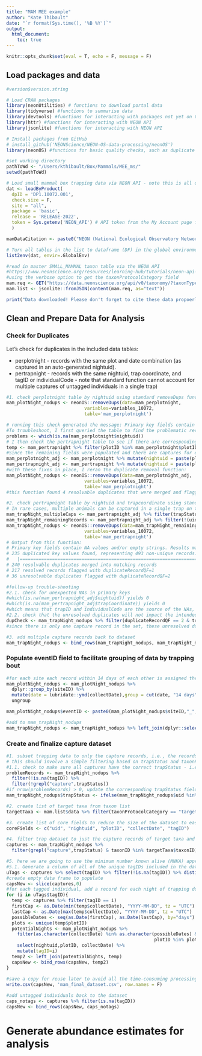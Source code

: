 ```yaml
---
title: "MAM MEE example"
author: "Kate Thibault"
date: "`r format(Sys.time(), '%B %Y')`"
output: 
  html_document:
    toc: true
---
```


```r
knitr::opts_chunk$set(eval = T, echo = F, message = F)
```

## Load packages and data

```r
#version$version.string
```

```r

# Load CRAN packages
library(neonUtilities) # functions to download portal data
library(tidyverse) #functions to summarise data
library(devtools) #functions for interacting with packages not yet on CRAN
library(httr) #functions for interacting with NEON API
library(jsonlite) #functions for interacting with NEON API

# Install packages from GitHub 
# install_github('NEONScience/NEON-OS-data-processing/neonOS')
library(neonOS) #functions for basic quality checks, such as duplicate checks

#set working directory
pathToWd <- "/Users/kthibault/Box/Mammals/MEE_ms/"
setwd(pathToWd)

```
```r

# Load small mammal box trapping data via NEON API - note this is all of the data included in the latest release so can take some time to download
dat <- loadByProduct(
  dpID = 'DP1.10072.001',
  check.size = F, 
  site = "all",
  package = 'basic',
  release = 'RELEASE-2022',
  token = Sys.getenv('NEON_API') # API token from the My Account page for the registered user at data.neonscience.org - highly recommended as it will speed up your downloads and help NEON measure data use.
  ) 

mamDataCitation <- paste0("NEON (National Ecological Observatory Network). Small mammal box trapping, RELEASE-2022 (DP1.10072.001). https://doi.org/10.48443/h3dk-3a71. Dataset accessed from https://data.neonscience.org on ", Sys.Date())

# Turn all tables in the list to dataframe (DF) in the global environment, where name of table = name of DF. 
list2env(dat, envir=.GlobalEnv)

#read in master SMALL_MAMMAL taxon table via the NEON API
#https://www.neonscience.org/resources/learning-hub/tutorials/neon-api-usage
#using the verbose option to get the taxonProtocolCategory field
mam.req <- GET("https://data.neonscience.org/api/v0/taxonomy/?taxonTypeCode=SMALL_MAMMAL&verbose=true&offset=0&limit=1000")
mam.list <- jsonlite::fromJSON(content(mam.req, as="text"))

print("Data downloaded! Please don't forget to cite these data propoerly!")

```
## Clean and Prepare Data for Analysis
### Check for Duplicates

Let's check for duplicates in the included data tables:  

* perplotnight - records with the same plot and date combination (as captured in an auto-generated nightuid).  
* pertrapnight - records with the same nightuid, trap coordinate, and tagID or individualCode - note that standard function cannot account for multiple captures of untagged individuals in a single trap) 

```r

#1. check perplotnight table by nightuid using standard removeDups function
mam_plotNight_nodups <- neonOS::removeDups(data=mam_perplotnight,
                             variables=variables_10072,
                             table='mam_perplotnight')

# running this check generated the message: Primary key fields contain NA values and/or empty strings. Results may be unreliable; check input data carefully. - followed by an error message
#To troubleshoot, I first queried the table to find the problematic records:
problems <- which(is.na(mam_perplotnight$nightuid))
# I then check the pertrapnight table to see if there are corresponding records that might have a nightuid
temp <- mam_pertrapnight %>% filter(plotID %in% mam_perplotnight$plotID[problems] & collectDate %in% mam_perplotnight$collectDate[problems])
#Since the remaining fields were populated and there are captures for each, these records appear to represent a valid night of trapping. So, I assigned my own temporary nightuids in both tables and let NEON staff know about the issue (https://www.neonscience.org/about/contact-us).
mam_perplotnight_adj <- mam_perplotnight %>% mutate(nightuid = paste(plotID, '_', collectDate, sep = ''))
mam_pertrapnight_adj <- mam_pertrapnight %>% mutate(nightuid = paste(plotID, '_', collectDate, sep = ''))
#with these fixes in place, I reran the duplicate removal function:
mam_plotNight_nodups <- neonOS::removeDups(data=mam_perplotnight_adj,
                             variables=variables_10072,
                             table='mam_perplotnight')
#this function found 4 resolvable duplicates that were merged and flagged with duplicateRecordQF=1  

#2. check pertrapnight table by nightuid and trapcoordinate using standard removeDups function - note that RELEASE 2022 contains 1.4M records, so this can take about an hour on a personal laptop
# In rare cases, multiple animals can be captured in a single trap on the same night and not all receive unique tagIDs or individualCodes. This means that the duplicate function is not effective for these records. So, let's go ahead and subset out those records, before we run the check, and then we can add them back together afterwards.
mam_trapNight_multipleCaps <- mam_pertrapnight_adj %>% filter(trapStatus == "4 - more than 1 capture in one trap" & is.na(tagID) & is.na(individualCode))
mam_trapNight_remainingRecords <- mam_pertrapnight_adj %>% filter(!(uid %in% mam_trapNight_multipleCaps$uid))
mam_trapNight_nodups <- neonOS::removeDups(data=mam_trapNight_remainingRecords,
                             variables=variables_10072,
                             table='mam_pertrapnight') 
# Output from this function:
# Primary key fields contain NA values and/or empty strings. Results may be unreliable; check input data carefully.
# 235 duplicated key values found, representing 493 non-unique records. Attempting to resolve.
#   |=======================================================================================================| 100%
# 240 resolvable duplicates merged into matching records
# 217 resolved records flagged with duplicateRecordQF=1
# 36 unresolvable duplicates flagged with duplicateRecordQF=2

#follow-up trouble-shooting
#2.1. check for unexpected NAs in primary keys
#which(is.na(mam_pertrapnight_adj$nightuid)) yields 0
#which(is.na(mam_pertrapnight_adj$trapCoordinate)) yields 0
#which means that trapID and individualCode are the source of the NAs, which is expected based on the protocol
#2.2. check that the unresolved duplicates will not impact the intended analyses
dupCheck <- mam_trapNight_nodups %>% filter(duplicateRecordQF == 2 & trapStatus != "4 - more than 1 capture in one trap")
#since there is only one capture record in the set, these unresolved duplicates will not impact the intended analyses

#3. add multiple capture records back to dataset
mam_trapNight_nodups <- bind_rows(mam_trapNight_nodups, mam_trapNight_multipleCaps)

```

### Populate eventID field to facilitate grouping of data by trapping bout
```r

#for each site each record within 14 days of each other is assigned the same eventID
mam_plotNight_nodups <- mam_plotNight_nodups %>% 
  dplyr::group_by(siteID) %>% 
  mutate(date = lubridate::ymd(collectDate),group = cut(date, "14 days")) %>%
  ungroup 

mam_plotNight_nodups$eventID <- paste0(mam_plotNight_nodups$siteID,"_",mam_plotNight_nodups$group) 

#add to mam_trapNight_nodups
mam_trapNight_nodups <- mam_trapNight_nodups %>% left_join(dplyr::select(mam_plotNight_nodups,nightuid,eventID))

```


### Create and finalize capture dataset
```r

#1. subset trapping data to only the capture records, i.e., the records that describe a captured small mammal, including only those taxa for which the trapping protocol is designed
# this should involve a simple filtering based on trapStatus and taxonProtocolCategory, but let's do some further quality check first
#1.1. check to make sure all captures have the correct trapStatus - i.e., check if tagIDs exist but trap status does not include "capture"
problemRecords <- mam_trapNight_nodups %>% 
  filter(!is.na(tagID)) %>% 
  filter(!grepl("capture",trapStatus))
#if nrow(problemRecords) > 0, update the corresponding trapStatus fields to "5 - capture" or, in the rare case where there are multiple captures in one trap, "4 - more than 1 capture in one trap" - this rare case does not occur in the current dataset, so it is not addressed here
mam_trapNight_nodups$trapStatus <- ifelse(mam_trapNight_nodups$uid %in% problemRecords$uid, "5 - capture", mam_trapNight_nodups$trapStatus)

#2. create list of target taxa from taxon list 
targetTaxa <- mam.list$data %>% filter(taxonProtocolCategory == "target") %>% select(taxonID)

#3. create list of core fields to reduce the size of the dataset to ease use
coreFields <- c("uid", "nightuid", "plotID", "collectDate", "tagID")

#4. filter trap dataset to just the capture records of target taxa and the core fields defined above
captures <- mam_trapNight_nodups %>% 
  filter(grepl("capture",trapStatus) & taxonID %in% targetTaxa$taxonID) %>% select(all_of(coreFields))

#5. here we are going to use the minimum number known alive (MNKA) approach to indicate total small mammal abundance - e.g., Norman A. Slade, Susan M. Blair, An Empirical Test of Using Counts of Individuals Captured as Indices of Population Size, Journal of Mammalogy, Volume 81, Issue 4, November 2000, Pages 1035–1045, https://doi.org/10.1644/1545-1542(2000)081<1035:AETOUC>2.0.CO;2. This approach assumes that a marked individual is present at all sampling points between its forst and last capture dates, even if it wasn't actually captured in those interim trapping sessions. So, we need to add those implicit records to the dataset to make them explicit. 
#5.1. Generate a column of all of the unique tagIDs included in the dataset
uTags <- captures %>% select(tagID) %>% filter(!is.na(tagID)) %>% distinct()
#create empty data frame to populate
capsNew <- slice(captures,0)
#for each tagged individual, add a record for each night of trapping done on the plots on which it was captured between the first and last dates of capture - this is >49k tags, so it takes some time
for (i in uTags$tagID){
  temp <- captures %>% filter(tagID == i)
  firstCap <- as.Date(min(temp$collectDate), "YYYY-MM-DD", tz = "UTC")
  lastCap <- as.Date(max(temp$collectDate), "YYYY-MM-DD", tz = "UTC")
  possibleDates <- seq(as.Date(firstCap), as.Date(lastCap), by="days")
  plots <- unique(temp$plotID)
  potentialNights <- mam_plotNight_nodups %>% 
    filter(as.character(collectDate) %in% as.character(possibleDates) & 
                                                       plotID %in% plots) %>% 
    select(nightuid,plotID, collectDate) %>% 
    mutate(tagID=i)
  temp2 <- left_join(potentialNights, temp)
  capsNew <- bind_rows(capsNew, temp2)
}
 
#save a copy for reuse later to avoid all the time-consuming processing 
write.csv(capsNew, 'mam_final_dataset.csv', row.names = F)

#add untagged individuals back to the dataset
caps_notags <- captures %>% filter(is.na(tagID))
capsNew <- bind_rows(capsNew, caps_notags)

```

# Generate abundance estimates for analysis

```r




```